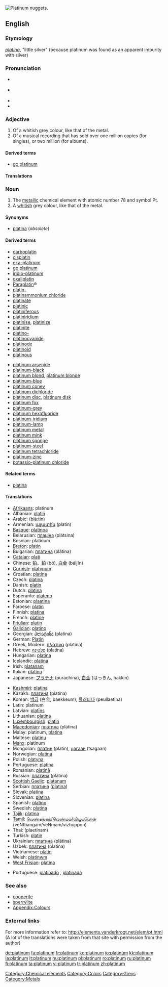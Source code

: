 [[Image:Platinum_nuggets.jpg|thumb|right|Platinum nuggets.]]
{{wikipedia}}
==English==

{{elements|Pt|iridium|Ir|gold|Au}}

===Etymology===
{{Sp.}} ''[[platina#Spanish|platina]]'', "little silver" (because platinum was found as an apparent impurity with silver)

===Pronunciation===
* {{a|RP}} {{IPA|/ˈplætɪnəm/}}
* {{a|US}} {{IPA|/ˈplætənəm/|/ˈplætnəm/}}
* {{audio|en-uk-platinum.ogg|Audio (UK)}}
* {{audio|en-us-platinum.ogg|Audio (US)}}

===Adjective===
{{infl|en|adjective}}

# Of a whitish grey colour, like that of the metal.
# Of a musical recording that has sold over one million copies (for singles), or two million (for albums).

====Derived terms====
* [[go platinum]]

====Translations====
{{trans-top|colour}}
{{trans-mid}}
{{trans-bottom}}

{{trans-top|musical recording}}
{{trans-mid}}
{{trans-bottom}}

===Noun===
{{en-noun|-}}
{{wikipedia}}

# The [[metallic]] chemical element with atomic number 78 and symbol Pt.
# A [[whitish]] grey colour, like that of the metal.
#: {{color panel|848482}}

====Synonyms====
* [[platina]] (''obsolete'')

====Derived terms====
{{top2}}
* [[carboplatin]]
* [[cisplatin]]
* [[eka-platinum]]
* [[go platinum]]
* [[iridio-platinum]]
* [[oxaliplatin]]
* [[w:Carboplatin|Paraplatin]]&reg;
* [[platin-]]
* [[platinammonium chloride]]
* [[platinate]]
* [[platinic]]
* [[platiniferous]]
* [[platiniridium]]
* [[platinise]], [[platinize]]
* [[platinite]]
* [[platino-]]
* [[platinocyanide]]
* [[platinode]]
* [[platinoid]]
* [[platinous]]
{{mid2}}
* [[platinum arsenide]]
* [[platinum-black]]
* [[platinum blond]], [[platinum blonde]]
* [[platinum-blue]]
* [[platinum coney]]
* [[platinum dichloride]]
* [[platinum disc]], [[platinum disk]]
* [[platinum fox]]
* [[platinum-grey]]
* [[platinum hexafluoride]]
* [[platinum-iridium]]
* [[platinum-lamp]]
* [[platinum metal]]
* [[platinum mink]]
* [[platinum sponge]]
* [[platinum-steel]]
* [[platinum tetrachloride]]
* [[platinum-zinc]]
* [[potassio-platinum chloride]]
{{bottom}}

====Related terms====
* [[platina]]

====Translations====
{{trans-top|metal}}
* [[Afrikaans]]: platinum
* Albanian: [[platin]]
* Arabic: {{Arab|[[بلاتين]]}} (blá:tin) {{m}}
* Armenian: [[պլատին]] (platin)
* [[Basque]]: [[platinoa]]
* Belarusian: [[плацiна]] (plátsina) {{f}}
* Bosnian: platinum
* [[Breton]]: [[platin]] {{m}}
* Bulgarian: [[платина]] (plátina) {{f}}
* [[Catalan]]: [[platí]] {{m}}
* Chinese: [[铂]]、[[鉑]] (bó), [[白金]] (báijīn)
* [[Cornish]]: [[platynum]]
* Croatian: [[platina]]
* Czech: [[platina]] {{f}}
* Danish: [[platin]]
* Dutch: [[platina]] {{n}}
* Esperanto: [[plateno]]
* Estonian: [[plaatina]]
* Faroese: [[platin]]
* Finnish: [[platina]]
* French: [[platine]] {{m}}
* [[Friulian]]: [[platin]]
* [[Galician]]: [[platino]]
* Georgian: [[პლატინა]] (platina)
* German: [[Platin]] {{n}}
* Greek, Modern: [[πλατίνα]] (platina) {{m}}
* Hebrew: [[פלטינה]] (platína)
* Hungarian: [[platina]]
* Icelandic: [[platína]]
* Irish: [[platanam]]
* Italian: [[platino]] {{m}}
* Japanese: [[プラチナ]] (purachina), [[白金]] (はっきん, hakkin)
{{trans-mid}}
* [[Kashmiri]]: [[platina]]
* Kazakh: [[платина]] (platina)
* Korean: [[백금]] (白金, baekkeum), [[플래티나]] (peullaetina)
* Latin: platinum
* Latvian: [[platīns]]
* Lithuanian: [[platina]]
* [[Luxembourgish]]: [[platin]]
* [[Macedonian]]: [[платина]] (plátina) {{f}}
* Malay: platinum, [[platina]]
* Maltese: [[platinu]]
* [[Manx]]: platinum
* Mongolian: [[платин]] (platin), [[цагаан]] (tsagaan)
* Norwegian: [[platina]]
* Polish: [[platyna]] {{f}}
* Portuguese: [[platina]] {{f}}
* Romanian: [[platinâ]] {{f}}
* Russian: [[платина]] (plátina) {{f}}
* [[Scottish Gaelic]]: [[platanam]]
* Serbian: [[платина]] ([[platina]]) {{f}}
* Slovak: [[platina]]
* Slovenian: [[platina]] {{f}}
* Spanish: [[platino]] {{m}}
* Swedish: [[platina]]
* [[Tajik]]: [[platina]]
* [[Tamil]]: [[வெண்தங்கம்/வெண்மம்/விழுப்பொன்]] (veNthangam/veNmam/vizhuppon)
* Thai: {{Thai|[[แพลทินัม]]}} (plaetínam)
* Turkish: [[platin]]
* Ukrainian: [[платина]] (plátina) {{f}}
* Uzbek: [[платина]] (platina)
* Vietnamese: [[platin]]
* Welsh: [[platinwm]]
* [[West Frisian]]: [[platina]] {{n}}
{{trans-bottom}}

{{trans-top|colour}}
* Portuguese: [[platinado]] {{m}}, [[platinada]] {{f}}
{{trans-mid}}
{{trans-bottom}}

===See also===
* [[cooperite]]
* [[sperrylite]]
* [[Appendix:Colours]]

===External links===
For more information refer to:
http://elements.vanderkrogt.net/elem/pt.html
(A lot of the translations were taken from that site with permission from the author)

[[Category:Chemical elements]]
[[Category:Colors]]
[[Category:Greys]]
[[Category:Metals]]

[[de:platinum]]
[[fa:platinum]]
[[fr:platinum]]
[[ko:platinum]]
[[io:platinum]]
[[kk:platinum]]
[[la:platinum]]
[[lt:platinum]]
[[hu:platinum]]
[[pl:platinum]]
[[ro:platinum]]
[[ru:platinum]]
[[fi:platinum]]
[[ta:platinum]]
[[vi:platinum]]
[[tr:platinum]]
[[zh:platinum]]